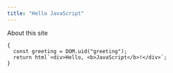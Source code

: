 ```yaml
---
title: "Hello JavaScript"
---
```


About this site

```ojs
{
  const greeting = DOM.uid("greeting");
  return html`<div>Hello, <b>JavaScript</b>!</div>`;
}    
```
